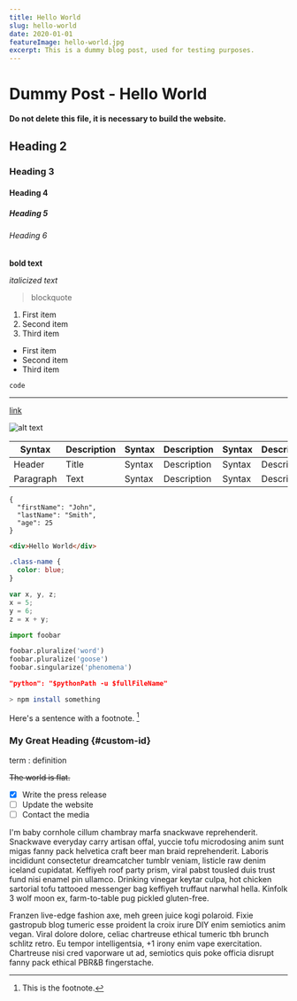 ```yaml
---
title: Hello World
slug: hello-world
date: 2020-01-01
featureImage: hello-world.jpg
excerpt: This is a dummy blog post, used for testing purposes.
---
```


# Dummy Post - Hello World

**Do not delete this file, it is necessary to build the website.**

## Heading 2

### Heading 3

#### Heading 4

##### Heading 5

###### Heading 6

**bold text**

_italicized text_

> blockquote

1. First item
2. Second item
3. Third item

- First item
- Second item
- Third item

`code`

---

[link](https://www.example.com)

![alt text](hello-world.jpg)

| Syntax    | Description | Syntax | Description | Syntax | Description |
| --------- | ----------- | ------ | ----------- | ------ | ----------- |
| Header    | Title       | Syntax | Description | Syntax | Description |
| Paragraph | Text        | Syntax | Description | Syntax | Description |

```
{
  "firstName": "John",
  "lastName": "Smith",
  "age": 25
}
```

```html
<div>Hello World</div>
```

```css
.class-name {
  color: blue;
}
```

```javascript
var x, y, z;
x = 5;
y = 6;
z = x + y;
```

```python
import foobar

foobar.pluralize('word')
foobar.pluralize('goose')
foobar.singularize('phenomena')
```

```json
"python": "$pythonPath -u $fullFileName"
```

```bash
> npm install something
```

Here's a sentence with a footnote. [^1]

[^1]: This is the footnote.

### My Great Heading {#custom-id}

term
: definition

~~The world is flat.~~

- [x] Write the press release
- [ ] Update the website
- [ ] Contact the media

I'm baby cornhole cillum chambray marfa snackwave reprehenderit. Snackwave everyday carry artisan offal, yuccie tofu microdosing anim sunt migas fanny pack helvetica craft beer man braid reprehenderit. Laboris incididunt consectetur dreamcatcher tumblr veniam, listicle raw denim iceland cupidatat. Keffiyeh roof party prism, viral pabst tousled duis trust fund nisi enamel pin ullamco. Drinking vinegar keytar culpa, hot chicken sartorial tofu tattooed messenger bag keffiyeh truffaut narwhal hella. Kinfolk 3 wolf moon ex, farm-to-table pug pickled gluten-free.

Franzen live-edge fashion axe, meh green juice kogi polaroid. Fixie gastropub blog tumeric esse proident la croix irure DIY enim semiotics anim vegan. Viral dolore dolore, celiac chartreuse ethical tumeric tbh brunch schlitz retro. Eu tempor intelligentsia, +1 irony enim vape exercitation. Chartreuse nisi cred vaporware ut ad, semiotics quis poke officia disrupt fanny pack ethical PBR&B fingerstache.
